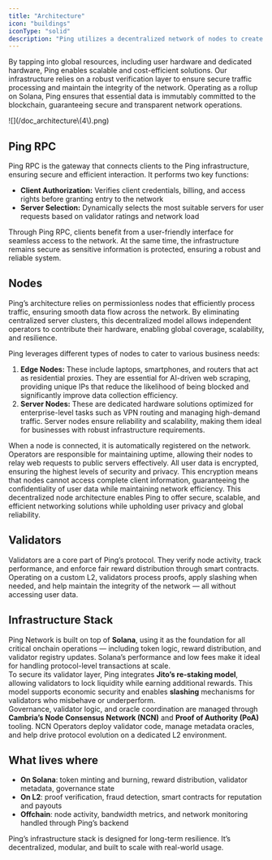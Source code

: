 ```yaml
---
title: "Architecture"
icon: "buildings"
iconType: "solid"
description: "Ping utilizes a decentralized network of nodes to create a universal next-gen networking infrastructure tailored for business needs."
---
```


By tapping into global resources, including user hardware and dedicated hardware, Ping enables scalable and cost-efficient solutions. Our infrastructure relies on a robust verification layer to ensure secure traffic processing and maintain the integrity of the network. Operating as a rollup on Solana, Ping ensures that essential data is immutably committed to the blockchain, guaranteeing secure and transparent network operations.

<Frame>
  ![](/doc_architecture\(4\).png)
</Frame>

## Ping RPC

Ping RPC is the gateway that connects clients to the Ping infrastructure, ensuring secure and efficient interaction. It performs two key functions:

- **Client Authorization:** Verifies client credentials, billing, and access rights before granting entry to the network
- **Server Selection:** Dynamically selects the most suitable servers for user requests based on validator ratings and network load

Through Ping RPC, clients benefit from a user-friendly interface for seamless access to the network. At the same time, the infrastructure remains secure as sensitive information is protected, ensuring a robust and reliable system.

## Nodes

Ping’s architecture relies on permissionless nodes that efficiently process traffic, ensuring smooth data flow across the network. By eliminating centralized server clusters, this decentralized model allows independent operators to contribute their hardware, enabling global coverage, scalability, and resilience.

Ping leverages different types of nodes to cater to various business needs:

1. **Edge Nodes:** These include laptops, smartphones, and routers that act as residential proxies. They are essential for AI-driven web scraping, providing unique IPs that reduce the likelihood of being blocked and significantly improve data collection efficiency.
2. **Server Nodes:** These are dedicated hardware solutions optimized for enterprise-level tasks such as VPN routing and managing high-demand traffic. Server nodes ensure reliability and scalability, making them ideal for businesses with robust infrastructure requirements.

When a node is connected, it is automatically registered on the network. Operators are responsible for maintaining uptime, allowing their nodes to relay web requests to public servers effectively. All user data is encrypted, ensuring the highest levels of security and privacy. This encryption means that nodes cannot access complete client information, guaranteeing the confidentiality of user data while maintaining network efficiency. This decentralized node architecture enables Ping to offer secure, scalable, and efficient networking solutions while upholding user privacy and global reliability.

## Validators

Validators are a core part of Ping’s protocol. They verify node activity, track performance, and enforce fair reward distribution through smart contracts. Operating on a custom L2, validators process proofs, apply slashing when needed, and help maintain the integrity of the network — all without accessing user data.

## Infrastructure Stack

Ping Network is built on top of **Solana**, using it as the foundation for all critical onchain operations — including token logic, reward distribution, and validator registry updates. Solana’s performance and low fees make it ideal for handling protocol-level transactions at scale. \
To secure its validator layer, Ping integrates **Jito’s re-staking model**, allowing validators to lock liquidity while earning additional rewards. This model supports economic security and enables **slashing** mechanisms for validators who misbehave or underperform.\
Governance, validator logic, and oracle coordination are managed through **Cambria’s Node Consensus Network (NCN)** and **Proof of Authority (PoA)** tooling. NCN Operators deploy validator code, manage metadata oracles, and help drive protocol evolution on a dedicated L2 environment.

## What lives where

- **On Solana**: token minting and burning, reward distribution, validator metadata, governance state
- **On L2**: proof verification, fraud detection, smart contracts for reputation and payouts
- **Offchain**: node activity, bandwidth metrics, and network monitoring handled through Ping’s backend

Ping’s infrastructure stack is designed for long-term resilience. It’s decentralized, modular, and built to scale with real-world usage.